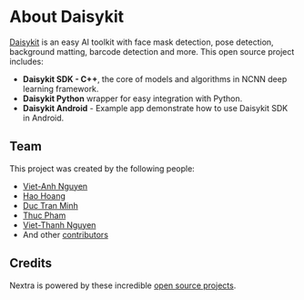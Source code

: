 # About Daisykit

[Daisykit](https://daisykit.nrl.ai/) is an easy AI toolkit with face mask detection, pose detection, background matting, barcode detection and more. This open source project includes:

- **Daisykit SDK - C++**, the core of models and algorithms in NCNN deep learning framework.
- **Daisykit Python** wrapper for easy integration with Python.
- **Daisykit Android** - Example app demonstrate how to use Daisykit SDK in Android.

## Team

This project was created by the following people:

- [Viet-Anh Nguyen](https://aicurious.io)
- [Hao Hoang](https://github.com/haok61bkhn)
- [Duc Tran Minh](https://github.com/tranminhduc4796)
- [Thuc Pham](https://github.com/thuc248997)
- [Viet-Thanh Nguyen](https://github.com/vietthanhnv)
- And other [contributors](https://github.com/nrl-ai/daisykit/graphs/contributors)

## Credits

Nextra is powered by these incredible [open source projects](/models).

